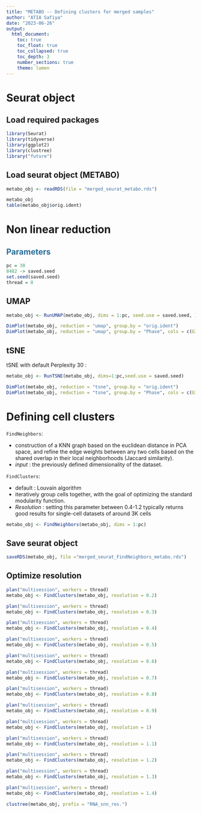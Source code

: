 ```yaml
---
title: "METABO -- Defining clusters for merged samples"
author: "ATIA Safiya"
date: "2023-06-26"
output:
  html_document:
    toc: true
    toc_float: true
    toc_collapsed: true
    toc_depth: 3
    number_sections: true
    theme: lumen
---
```


# Seurat object  
## Load required packages
```r
library(Seurat)
library(tidyverse)
library(ggplot2)
library(clustree)
library("future")
```

## Load seurat object (METABO)
```r
metabo_obj <- readRDS(file = "merged_seurat_metabo.rds")

metabo_obj
table(metabo_obj$orig.ident)
```

# Non linear reduction  
##  <span style="color:#296d98;"> Parameters </span>  
```r
pc = 30
8482 -> saved.seed
set.seed(saved.seed)
thread = 8
```

## UMAP
```r
metabo_obj <- RunUMAP(metabo_obj, dims = 1:pc, seed.use = saved.seed, )

DimPlot(metabo_obj, reduction = "umap", group.by = "orig.ident")
DimPlot(metabo_obj, reduction = "umap", group.by = "Phase", cols = c(G1='azure4',G2M='dodgerblue', S='tomato3') )
```

## tSNE
tSNE with default Perplexity 30 :
```r
metabo_obj <- RunTSNE(metabo_obj, dims=1:pc,seed.use = saved.seed)

DimPlot(metabo_obj, reduction = "tsne", group.by = "orig.ident")
DimPlot(metabo_obj, reduction = "tsne", group.by = "Phase", cols = c(G1='azure4',G2M='dodgerblue', S='tomato3'))
```

# Defining cell clusters  
`FindNeighbors`:    

* construction of a KNN graph based on the euclidean distance in PCA space, and refine the edge weights between any two cells based on the shared overlap in their local neighborhoods (Jaccard similarity).
* *input* : the previously defined dimensionality of the dataset.

`FindClusters`:   

* default : Louvain algorithm  
* iteratively group cells together, with the goal of optimizing the standard modularity function.  
* *Resolution* : setting this parameter between 0.4-1.2 typically returns good results for single-cell datasets of around 3K cells

```r
metabo_obj <- FindNeighbors(metabo_obj, dims = 1:pc)
```

## Save seurat object  
```r
saveRDS(metabo_obj, file ="merged_seurat_FindNeighbors_metabo.rds")
```

## Optimize resolution  
```r
plan("multisession", workers = thread)
metabo_obj <- FindClusters(metabo_obj, resolution = 0.2)

plan("multisession", workers = thread)
metabo_obj <- FindClusters(metabo_obj, resolution = 0.3)

plan("multisession", workers = thread)
metabo_obj <- FindClusters(metabo_obj, resolution = 0.4)

plan("multisession", workers = thread)
metabo_obj <- FindClusters(metabo_obj, resolution = 0.5)

plan("multisession", workers = thread)
metabo_obj <- FindClusters(metabo_obj, resolution = 0.6)

plan("multisession", workers = thread)
metabo_obj <- FindClusters(metabo_obj, resolution = 0.7)

plan("multisession", workers = thread)
metabo_obj <- FindClusters(metabo_obj, resolution = 0.8)

plan("multisession", workers = thread)
metabo_obj <- FindClusters(metabo_obj, resolution = 0.9)

plan("multisession", workers = thread)
metabo_obj <- FindClusters(metabo_obj, resolution = 1)

plan("multisession", workers = thread)
metabo_obj <- FindClusters(metabo_obj, resolution = 1.1)

plan("multisession", workers = thread)
metabo_obj <- FindClusters(metabo_obj, resolution = 1.2)

plan("multisession", workers = thread)
metabo_obj <- FindClusters(metabo_obj, resolution = 1.3)

plan("multisession", workers = thread)
metabo_obj <- FindClusters(metabo_obj, resolution = 1.4)
```

```r
clustree(metabo_obj, prefix = "RNA_snn_res.")
```
